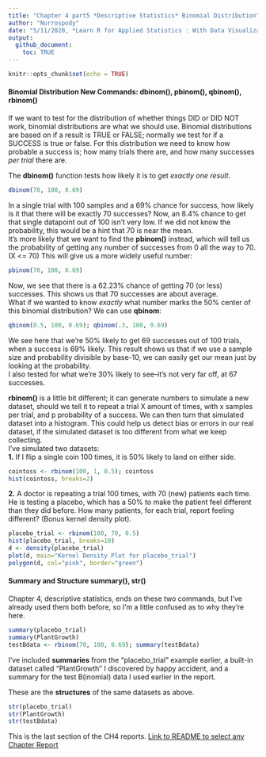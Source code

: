 ```yaml
---
title: "Chapter 4 part5 *Descriptive Statistics* Binomial Distribution"
author: "Nurrospody"
date: "5/11/2020, *Learn R for Applied Statistics : With Data Visualizations, Regressions, and Statistics*"
output:
  github_document:
    toc: TRUE
---
```


```r
knitr::opts_chunk$set(echo = TRUE)
```

#### Binomial Distribution **New Commands: dbinom(), pbinom(), qbinom(), rbinom()**  
If we want to test for the distribution of whether things DID or DID NOT work, binomial distributions are what we should use.  Binomial distributions are based on if a result is TRUE or FALSE; normally we test for if a SUCCESS is true or false.  For this distribution we need to know how probable a success is;  how many trials there are, and how many successes *per trial* there are.  

The **dbinom()** function tests how likely it is to get *exactly one result*. 
```r
dbinom(70, 100, 0.69)
```
In a single trial with 100 samples and a 69% chance for success, how likely is it that there will be exactly 70 successes?  Now, an 8.4% chance to get that single datapoint out of 100 isn't very low.  If we did not know the probability, this would be a hint that 70 is near the mean.  
It’s more likely that we want to find the **pbinom()** instead, which will tell us the probability of getting any number of successes from 0 all the way to 70.  (X <= 70) This will give us a more widely useful number:
```r
pbinom(70, 100, 0.69)
```
Now, we see that there is a 62.23% chance of getting 70 (or less) successes.  This shows us that 70 successes are about average.   
What if we wanted to know *exactly* what number marks the 50% center of this binomial distribution?  We can use **qbinom**:
```r
qbinom(0.5, 100, 0.69); qbinom(.3, 100, 0.69)
```
We see here that we're 50% likely to get 69 successes out of 100 trials, when a success is 69% likely.  This result shows us that if we use a sample size and probability divisible by base-10, we can easily get our mean just by looking at the probability.  
I also tested for what we're 30% likely to see--it's not very far off, at 67 successes.  


**rbinom()** is a little bit different; it can generate numbers to simulate a new dataset, should we tell it to repeat a trial X amount of times, with x samples per trial, and p probability of a success.  We can then turn that simulated dataset into a histogram.  This could help us detect bias or errors in our real dataset, if the simulated dataset is too different from what we keep collecting.  
I've simulated two datasets:  
**1.** If I flip a single coin 100 times, it is 50% likely to land on either side.
```r
cointoss <- rbinom(100, 1, 0.5); cointoss
hist(cointoss, breaks=2)
```
**2.** A doctor is repeating a trial 100 times, with 70 (new) patients each time.  He is testing a placebo, which has a 50% to make the patient feel different than they did before.  How many patients, for each trial, report feeling different?  (Bonus kernel density plot).
```r
placebo_trial <- rbinom(100, 70, 0.5)
hist(placebo_trial, breaks=10)
d <- density(placebo_trial)
plot(d, main="Kernel Density Plot for placebo_trial")
polygon(d, col="pink", border="green") 
```


#### Summary and Structure  **summary(), str()**
Chapter 4, descriptive statistics, ends on these two commands, but I've already used them both before, so I'm a little confused as to why they're here.
```r
summary(placebo_trial)
summary(PlantGrowth)
testBdata <- rbinom(70, 100, 0.69); summary(testBdata)
```
I've included **summaries** from the "placebo_trial" example earlier, a built-in dataset called "PlantGrowth" I discovered by happy accident, and a summary for the test B(inomial) data I used earlier in the report.  

These are the **structures** of the same datasets as above.
```r
str(placebo_trial)
str(PlantGrowth)
str(testBdata)
```




This is the last section of the CH4 reports.
[Link to README to select any Chapter Report](https://github.com/Nurrospody/SOURCE-Statistics-ILC/blob/master/README.md)
